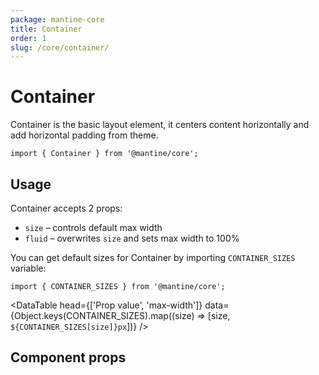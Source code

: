 ```yaml
---
package: mantine-core
title: Container
order: 1
slug: /core/container/
---
```



# Container

Container is the basic layout element, it centers content horizontally and add horizontal padding from theme.

<PageHeader
  source="mantine-core/src/Container/Container.tsx"
  docs="core/Container.mdx"
  package="@mantine/core"
/>

```tsx
import { Container } from '@mantine/core';
```

## Usage

Container accepts 2 props:

- `size` – controls default max width
- `fluid` – overwrites `size` and sets max width to 100%

<ContainerBaseDemo />

You can get default sizes for Container by importing `CONTAINER_SIZES` variable:

```tsx
import { CONTAINER_SIZES } from '@mantine/core';
```

<DataTable
  head={['Prop value', 'max-width']}
  data={Object.keys(CONTAINER_SIZES).map((size) => [size, `${CONTAINER_SIZES[size]}px`])}
/>

## Component props

<PropsTable component="Container" />
